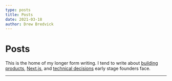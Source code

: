 ```yaml
---
type: posts
title: Posts
date: 2021-03-18
author: Drew Bredvick
---
```



<OGImage />

# Posts

This is the home of my longer form writing. I tend to write about [building products](/tags/building-products), [Next.js](/tags/next.js), and [technical decisions](/tags/tech-decisions) early stage founders face.

---
